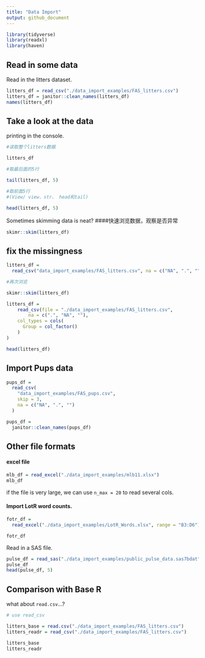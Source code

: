 ```yaml
---
title: "Data Import"
output: github_document
---
```


```r
library(tidyverse)
library(readxl)
library(haven)
```

## Read in some data 

Read in the litters dataset.

```r
litters_df = read_csv("./data_import_examples/FAS_litters.csv")
litters_df = janitor::clean_names(litters_df)
names(litters_df)
```

 
## Take a look at the data

printing in the console.

```r
#读取整个litters数据

litters_df
```

```r
#取最后面的5行

tail(litters_df, 5)
```

```r
#取前面5行
#(View/ view、str、 head和tail)

head(litters_df, 5)
```

Sometimes skimming data is neat?
####快速浏览数据，观察是否异常
```r
skimr::skim(litters_df)
```

## fix the missingness
```r
litters_df = 
  read_csv("data_import_examples/FAS_litters.csv", na = c("NA", ".", ""))
```

```r
#再次浏览

skimr::skim(litters_df)
```


```r
litters_df = 
    read_csv(file = "./data_import_examples/FAS_litters.csv",
        na = c(".", "NA", ""),
    col_types = cols(
      Group = col_factor()
    )
)

head(litters_df)
```

## Import Pups data

```r
pups_df = 
  read_csv(
    "data_import_examples/FAS_pups.csv",
    skip = 3,
    na = c("NA", ".", "")
  )

pups_df = 
  janitor::clean_names(pups_df)
```

## Other file formats

#### excel file 
```r
mlb_df = read_excel("./data_import_examples/mlb11.xlsx")
mlb_df
```

if the file is very large, we can use `n_max = 20` to read several cols.


#### Import LotR word counts.

```r
fotr_df =
  read_excel("./data_import_examples/LotR_Words.xlsx", range = "B3:D6")

fotr_df
```

Read in a SAS file.

```r
pulse_df = read_sas("./data_import_examples/public_pulse_data.sas7bdat")
pulse_df
head(pulse_df, 5)
```

## Comparison with Base R


what about `read.csv`...?

```r
# use read_csv

litters_base = read.csv("./data_import_examples/FAS_litters.csv")
litters_readr = read_csv("./data_import_examples/FAS_litters.csv")

litters_base
litters_readr
```

